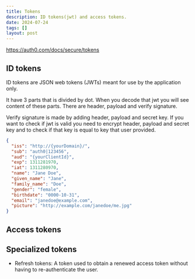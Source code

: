 ```yaml
---
title: Tokens
description: ID tokens(jwt) and access tokens.
date: 2024-07-24
tags: []
layout: post
---
```


https://auth0.com/docs/secure/tokens

## ID tokens

ID tokens are JSON web tokens (JWTs) meant for use by the application only.

It have 3 parts that is divided by dot. When you decode that jwt you will see content of these parts. There are header, payload and verify signature.

Verify signature is made by adding header, payload and secret key. If you want to check if jwt is valid you need to encrypt header, payload and secret key and to check if that key is equal to key that user provided.

```json title="example of payload"
{
  "iss": "http://{yourDomain}/",
  "sub": "auth0|123456",
  "aud": "{yourClientId}",
  "exp": 1311281970,
  "iat": 1311280970,
  "name": "Jane Doe",
  "given_name": "Jane",
  "family_name": "Doe",
  "gender": "female",
  "birthdate": "0000-10-31",
  "email": "janedoe@example.com",
  "picture": "http://example.com/janedoe/me.jpg"
}
```


## Access tokens

## Specialized tokens

- Refresh tokens: A token used to obtain a renewed access token without having to re-authenticate the user.